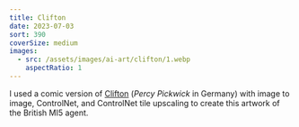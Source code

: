 ```yaml
---
title: Clifton
date: 2023-07-03
sort: 390
coverSize: medium
images:
  - src: /assets/images/ai-art/clifton/1.webp
    aspectRatio: 1
---
```


I used a comic version of [Clifton](<https://en.wikipedia.org/wiki/Clifton_(comics)>) (_Percy Pickwick_ in Germany) with image to image, ControlNet, and ControlNet tile upscaling to create this artwork of the British MI5 agent.
